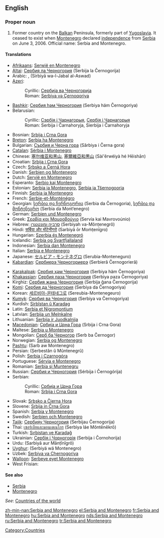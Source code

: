 ==English==

===Proper noun===
{{en-proper noun|sg=[[Serbia]] and [[Montenegro]]}}

# {{historical}} Former country on the [[Balkan]] Peninsula, formerly part of [[Yugoslavia]]. It ceased to exist when [[Montenegro]] declared [[independence]] from [[Serbia]] on June 3, 2006. Official name: Serbia and Montenegro.

====Translations====
{{trans-top|former country on the Balkan Peninsula}}
* [[Afrikaans]]: [[Serwië en Montenegro]]
* [[Altai]]: [[Сербия ла Черногория]] (Serbija la Černogorija)
* Arabic: {{Arab|[[صربيا والجبل الاسود]]}}, {{Arab|[[صربيا والجبل الأسود]]}} (Sirbiyā wa-l-Jabal al-Aswad)
* [[Azeri]]:
*: Cyrillic: [[Сербија вə Черногорија]]
*: Roman: [[Serbiya və Çernoqoriya]]
* [[Bashkir]]: [[Сербия һәм Черногория]] (Serbiya häm Černogoriya)
* Belarusian:
*: Cyrillic: [[Сэрбія і Чарнагорыя]], [[Сербія і Чарнагорыя]]
*: Roman: Serbija i Čarnahoryja, Sierbija i Čarnahoryja
* Bosnian: [[Srbija i Crna Gora]] {{f}}
* [[Breton]]: [[Serbia ha Montenegro]]
* Bulgarian: [[Сърбия и Черна гора]] (Sǎrbiya i Černa gora)
* [[Catalan]]: [[Sèrbia i Montenegro]]
* Chinese: [[塞尔维亚和黑山]], [[塞爾維亞和黒山]] (Sài'ěrwéiyà hé Hēishān)
* Croatian: [[Srbija i Crna Gora]] {{f}}
* Czech: [[Srbsko a Černá Hora]]
* Danish: [[Serbien og Montenegro]]
* Dutch: [[Servië en Montenegro]]
* Esperanto: [[Serbio kaj Montenegro]]
* Estonian: [[Serbia ja Montenegro]], [[Serbia ja Tšernogooria]]
* Finnish: [[Serbia ja Montenegro]]
* French: [[Serbie-et-Monténégro]]
* Georgian: [[სერბია და ჩერნოგორია]] (Serbia da Černogoria), [[სერბია და მონტენეგრო]] (Serbia da Mont‘enegro)
* German: [[Serbien und Montenegro]]
* Greek: [[Σερβία και Μαυροβούνιο]] (Servía kai Mavrovoúnio) {{f}}
* Hebrew: [[סרביה ומונטנגרו]] (Serbiyah va-Mônṭenegrô)
* Hindi: [[सर्बिया और मोंटेनीगरो]] (Sarbiyā ōr Moṁṭenīgro)
* Hungarian: [[Szerbia és Montenegró]]
* Icelandic: [[Serbía og Svartfjallaland]]
* Indonesian: [[Serbia dan Montenegro]]
* Italian: [[Serbia e Montenegro]]
* Japanese: [[セルビア・モンテネグロ]] (Serubia-Monteneguro)
* [[Kabardian]]: [[Сербиерэ Черногориерэ]] (Serbieră Černogorieră)
{{trans-mid}}
* [[Karakalpak]]: [[Сербия ҳәм Черногория]] (Serbiya häm Černogoriya)
* [[Khakassian]]: [[Сербия паза Черногория]] (Serbiya paza Černogoriya)
* Kirghiz: [[Сербия жана Черногория]] (Serbija ǧana Černogorija)
* [[Komi]]: [[Сербия да Черногория]] (Serbiya da Čеrnogoriya)
* Korean: [[세르비아-몬테네그로]] (Sereubia-Montenegeuro)
* [[Kumyk]]: [[Сербия ва Черногория]] (Serbiya va Černogoriya)
* Kurdish: [[Sirbîstan û Karadag]]
* Latin: [[Serbia et Nigromontium]]
* Latvian: [[Serbija un Melnkalne]]
* Lithuanian: [[Serbija ir Juodkalnija]]
* [[Macedonian]]: [[Србија и Црна Гора]] (Srbija i Crna Gora)
* Maltese: [[Serbja u Montenegro]]
* Mongolian: [[Серб ба Черногор]] (Serb ba Černogor)
* Norwegian: [[Serbia og Montenegro]]
* [[Pashtu]]: {{fa-Arab|[[صرب او مونتې نېګرو]]}} (Sarb aw Montenegro)
* Persian: {{fa-Arab|[[صربستان و مونته‌نگرو]]}} (Ṣerbestân û Mûntenegrû)
* Polish: [[Serbia i Czarnogóra]]
* Portuguese: [[Sérvia e Montenegro]]
* Romanian: [[Serbia şi Muntenegru]]
* Russian: [[Сербия и Черногория]] (Sérbija i Černogórija)
* Serbian:
*: Cyrillic: [[Србија и Црна Гора]] {{f}}
*: Roman: [[Srbija i Crna Gora]] {{f}}
* Slovak: [[Srbsko a Čierna Hora]]
* Slovene: [[Srbija in Črna Gora]] {{f}}
* Spanish: [[Serbia y Montenegro]]
* Swedish: [[Serbien och Montenegro]]
* [[Tajik]]: [[Сербияу Черногория]] (Serbijau Černogorija)
* Thai: [[เซอร์เบียและมอนเตเนโกร]] (Serbìya láe Mŏntēnēkrō)
* Turkish: [[Sırbistan ve Karadağ]]
* Ukrainian: [[Сербія і Чорногорія]] (Serbija i Čornohorija)
* Urdu: {{ur-Arab|[[سربیا اور مانٹی نیگرو]]}} (Sarbiyā aur Mānṭînîgrô)
* [[Uyghur]]: {{fa-Arab|[[ﺳﯧﺮﺑﯩﻴﻪ ﯞﻩ ﻣﻮﻧﺘﯧﻨﯧﮕﺮﻭ]]}} (Serbiyä wä Montenegro)
* Uzbek: [[Serbiya va Chernogoriya]]
* [[Walloon]]: [[Serbeye eyet Montenegro]]
* West Frisian: {{t+|fy|Servje en Montenegro}}
{{trans-bottom}}

====See also====
* [[Serbia]]
* [[Montenegro]]

''See'': [[Appendix:Countries of the world|Countries of the world]]

[[Category:Countries]]

[[zh-min-nan:Serbia and Montenegro]]
[[el:Serbia and Montenegro]]
[[fr:Serbia and Montenegro]]
[[hu:Serbia and Montenegro]]
[[nds:Serbia and Montenegro]]
[[ru:Serbia and Montenegro]]
[[tr:Serbia and Montenegro]]
